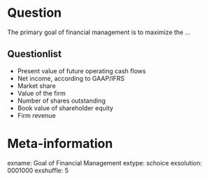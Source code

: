 Question
========
The primary goal of financial management is to maximize the ...

Questionlist
------------
* Present value of future operating cash flows
* Net income, according to GAAP/IFRS
* Market share
* Value of the firm
* Number of shares outstanding
* Book value of shareholder equity
* Firm revenue

Meta-information
================
exname: Goal of Financial Management
extype: schoice
exsolution: 0001000
exshuffle: 5
